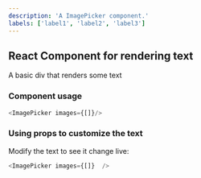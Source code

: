 ```yaml
---
description: 'A ImagePicker component.'
labels: ['label1', 'label2', 'label3']
---
```



## React Component for rendering text

A basic div that renders some text

### Component usage
```js
<ImagePicker images={[]}/>
```

### Using props to customize the text

Modify the text to see it change live:
```js live
<ImagePicker images={[]}  />
```
